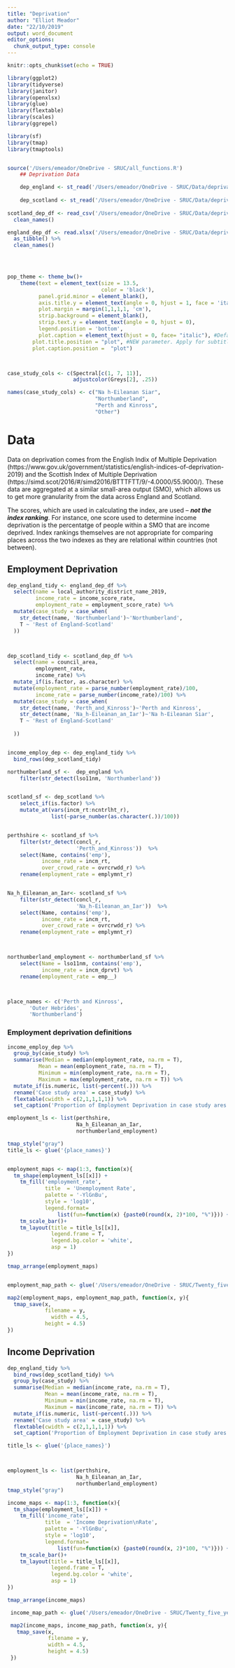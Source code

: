 ```yaml
---
title: "Deprivation"
author: "Elliot Meador"
date: "22/10/2019"
output: word_document
editor_options: 
  chunk_output_type: console
---
```


```r
knitr::opts_chunk$set(echo = TRUE)
```

```r
library(ggplot2)
library(tidyverse)
library(janitor)
library(openxlsx)
library(glue)
library(flextable)
library(scales)
library(ggrepel)

library(sf)
library(tmap)
library(tmaptools)


source('/Users/emeador/OneDrive - SRUC/all_functions.R')
    ## Deprivation Data

    dep_england <- st_read('/Users/emeador/OneDrive - SRUC/Data/deprivation/england/english_deprivation_score_sf.shp')
    
    dep_scotland <- st_read('/Users/emeador/OneDrive - SRUC/Data/deprivation/scotland/scottish_deprivation_score_sf.shp')
    
scotland_dep_df <- read_csv('/Users/emeador/OneDrive - SRUC/Data/deprivation/scotland/simd2016_withgeog/simd2016_withinds.csv') %>% 
  clean_names()

england_dep_df <- read.xlsx('/Users/emeador/OneDrive - SRUC/Data/deprivation/england/england_dep_scores_2019.xlsx', sheet = 'IoD2019 Scores') %>% 
  as_tibble() %>% 
  clean_names()


   


```


```r

pop_theme <- theme_bw()+
    theme(text = element_text(size = 13.5, 
                              color = 'black'), 
          panel.grid.minor = element_blank(), 
          axis.title.y = element_text(angle = 0, hjust = 1, face = 'italic'),
          plot.margin = margin(1,1,1,1, 'cm'), 
          strip.background = element_blank(), 
          strip.text.y = element_text(angle = 0, hjust = 0), 
          legend.position = 'bottom', 
          plot.caption = element_text(hjust = 0, face= "italic"), #Default is hjust=1
        plot.title.position = "plot", #NEW parameter. Apply for subtitle too.
        plot.caption.position =  "plot")



case_study_cols <- c(Spectral[c(1, 7, 11)], 
                     adjustcolor(Greys[2], .25))

names(case_study_cols) <- c("Na h-Eileanan Siar", 
                            "Northumberland",
                            "Perth and Kinross", 
                            "Other")
```

# Data
Data on deprivation comes from the English Indix of Multiple Deprivation (https://www.gov.uk/government/statistics/english-indices-of-deprivation-2019) and the Scottish Index of Multiple Deprivation (https://simd.scot/2016/#/simd2016/BTTTFTT/9/-4.0000/55.9000/). These data are aggregated at a similar small-area output (SMO), which allows us to get more granularity from the data across England and Scotland. 

The scores, which are used in calculating the index, are used -- ***not the index ranking***. For instance, one score used to determine income deprivation is the percentatge of people within a SMO that are income deprived. Index rankings themselves are not appropriate for comparing places across the two indexes as they are relational within countries (not between). 


## Employment Deprivation 
```r




dep_england_tidy <- england_dep_df %>% 
  select(name = local_authority_district_name_2019, 
         income_rate = income_score_rate, 
         employment_rate = employment_score_rate) %>% 
  mutate(case_study = case_when(
    str_detect(name, 'Northumberland')~'Northumberland', 
    T ~ 'Rest of England-Scotland'
  )) 



dep_scotland_tidy <- scotland_dep_df %>% 
  select(name = council_area, 
         employment_rate, 
         income_rate) %>% 
  mutate_if(is.factor, as.character) %>% 
  mutate(employment_rate = parse_number(employment_rate)/100, 
         income_rate = parse_number(income_rate)/100) %>% 
  mutate(case_study = case_when(
    str_detect(name, 'Perth_and_Kinross')~'Perth and Kinross', 
    str_detect(name, 'Na_h-Eileanan_an_Iar')~'Na h-Eileanan Siar',
    T ~ 'Rest of England-Scotland'
  
  )) 


income_employ_dep <- dep_england_tidy %>% 
  bind_rows(dep_scotland_tidy)

```

```r



northumberland_sf <-  dep_england %>% 
    filter(str_detect(lso11nm, 'Northumberland'))


scotland_sf <- dep_scotland %>% 
    select_if(is.factor) %>% 
    mutate_at(vars(incm_rt:ncntrlht_r), 
              list(~parse_number(as.character(.))/100))


perthshire <- scotland_sf %>% 
    filter(str_detect(concl_r, 
                      'Perth_and_Kinross'))  %>% 
    select(Name, contains('emp'), 
           income_rate = incm_rt, 
           over_crowd_rate = ovrcrwdd_r) %>% 
    rename(employment_rate = emplymnt_r)


Na_h_Eileanan_an_Iar<- scotland_sf %>% 
    filter(str_detect(concl_r, 
                      'Na_h-Eileanan_an_Iar'))  %>% 
    select(Name, contains('emp'), 
           income_rate = incm_rt, 
           over_crowd_rate = ovrcrwdd_r) %>% 
    rename(employment_rate = emplymnt_r)



northumberland_employment <- northumberland_sf %>% 
    select(Name = lso11nm, contains('emp'), 
           income_rate = incm_dprvt) %>% 
    rename(employment_rate = emp__)



place_names <- c('Perth and Kinross', 
       'Outer Hebrides', 
       'Northumberland')


```

### Employment deprivation definitions


```r

income_employ_dep %>% 
  group_by(case_study) %>% 
  summarise(Median = median(employment_rate, na.rm = T), 
          Mean = mean(employment_rate, na.rm = T), 
          Minimum = min(employment_rate, na.rm = T), 
          Maximum = max(employment_rate, na.rm = T)) %>% 
  mutate_if(is.numeric, list(~percent(.))) %>% 
  rename('Case study area' = case_study) %>% 
  flextable(cwidth = c(2,1,1,1,1)) %>% 
  set_caption('Proportion of Employment Deprivation in case study ares')
```


```r

employment_ls <- list(perthshire,
                      Na_h_Eileanan_an_Iar,
                      northumberland_employment)

tmap_style("gray")
title_ls <- glue('{place_names}')


employment_maps <- map(1:3, function(x){
  tm_shape(employment_ls[[x]]) +
    tm_fill('employment_rate',
            title  = 'Unemployment Rate',
            palette = '-YlGnBu',
            style = 'log10',
            legend.format=
                list(fun=function(x) {paste0(round(x, 2)*100, "%")})) +
    tm_scale_bar()+
    tm_layout(title = title_ls[[x]],
              legend.frame = T,
              legend.bg.color = 'white',
              asp = 1)
})

tmap_arrange(employment_maps)


employment_map_path <- glue('/Users/emeador/OneDrive - SRUC/Twenty_five_years_on/png/maps/employment/{place_names}_income.png')

map2(employment_maps, employment_map_path, function(x, y){
  tmap_save(x,
            filename = y, 
              width = 4.5, 
            height = 4.5)
}) 

``` 


## Income Deprivation 

```r
dep_england_tidy %>% 
  bind_rows(dep_scotland_tidy) %>% 
  group_by(case_study) %>% 
  summarise(Median = median(income_rate, na.rm = T), 
            Mean = mean(income_rate, na.rm = T), 
            Minimum = min(income_rate, na.rm = T), 
            Maximum = max(income_rate, na.rm = T)) %>% 
  mutate_if(is.numeric, list(~percent(.))) %>% 
  rename('Case study area' = case_study) %>% 
  flextable(cwidth = c(2,1,1,1,1)) %>% 
  set_caption('Proportion of Employment Deprivation in case study ares')


```


```r

title_ls <- glue('{place_names}')



employment_ls <- list(perthshire,
                      Na_h_Eileanan_an_Iar,
                      northumberland_employment)
tmap_style("gray")

income_maps <- map(1:3, function(x){
  tm_shape(employment_ls[[x]]) +
    tm_fill('income_rate',
            title  = 'Income Deprivation\nRate',
            palette = '-YlGnBu',
            style = 'log10',
            legend.format=
                list(fun=function(x) {paste0(round(x, 2)*100, "%")})) +
    tm_scale_bar()+
    tm_layout(title = title_ls[[x]],
              legend.frame = T,
              legend.bg.color = 'white',
              asp = 1)
})

tmap_arrange(income_maps)

 income_map_path <- glue('/Users/emeador/OneDrive - SRUC/Twenty_five_years_on/png/maps/income/{place_names}_income.png')

 map2(income_maps, income_map_path, function(x, y){
   tmap_save(x,
             filename = y,
             width = 4.5,
             height = 4.5)
 })

```











